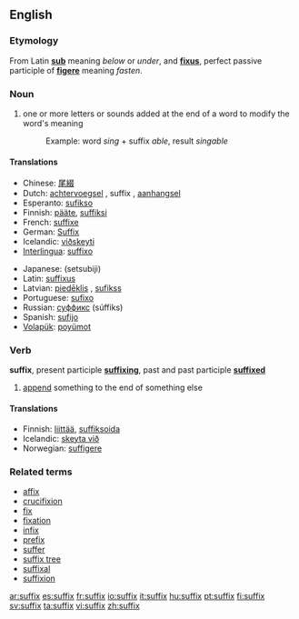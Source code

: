==English==

=== Etymology ===
From Latin '''[[sub]]''' meaning ''below'' or ''under'', and '''[[fixus]]''', perfect passive participle of '''[[figere]]''' meaning ''fasten''.

=== Noun ===
{{en-noun-reg-es}}

#one or more letters or sounds added at the end of a word to modify the word's meaning
#: Example: word ''sing'' + suffix ''able'', result ''singable''

==== Translations ====
{{top}}
*Chinese: [[尾綴]]
*Dutch: [[achtervoegsel]] {{n}}, suffix {{m}}, [[aanhangsel]] {{n}}
*Esperanto: [[sufikso]]
*Finnish: [[pääte]], [[suffiksi]]
*French: [[suffixe]] {{m}}
*German: [[Suffix]] {{n}}
*Icelandic: [[viðskeyti]] {{n}}
*[[Interlingua]]: [[suffixo]]
{{mid}}
*Japanese: {{JAchar|[[接尾辞]]}} (setsubiji)
*Latin: [[suffixus]]
*Latvian: [[piedēklis]] {{m}}, [[sufikss]] {{m}}
*Portuguese: [[sufixo]]
*Russian: [[суффикс]] (súffiks) {{m}}
*Spanish: [[sufijo]] {{m}}
*[[Volapük]]: [[poyümot]]
{{bottom}}

===Verb===
'''suffix''', present participle '''[[suffixing]]''', past and past participle '''[[suffixed]]'''

# [[append]] something to the end of something else

====Translations====
*Finnish: [[liittää]], {{grammar}} [[suffiksoida]]
*Icelandic: [[skeyta við]]
*Norwegian: [[suffigere]]

===Related terms===
*[[affix]]
*[[crucifixion]]<!-- ??! -->
*[[fix]]
*[[fixation]]<!-- ??! -->
*[[infix]]
*[[prefix]]
*[[suffer]]<!-- ??! -->
*[[suffix tree]]
*[[suffixal]]
*[[suffixion]]

[[ar:suffix]]
[[es:suffix]]
[[fr:suffix]]
[[io:suffix]]
[[it:suffix]]
[[hu:suffix]]
[[pt:suffix]]
[[fi:suffix]]
[[sv:suffix]]
[[ta:suffix]]
[[vi:suffix]]
[[zh:suffix]]